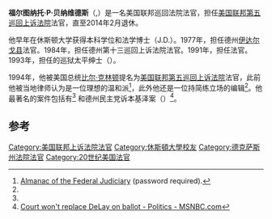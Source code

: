 {{Infobox officeholder
|name        = 福尔图纳托·P·贝纳维德斯
|office      = [[美国联邦第五巡回上诉法院|美国联邦第五巡回上诉法院]]法官
|appointer   = [[比尔·克林顿|比尔·克林顿]]
|term_start  = 1994年5月9日
|term_end    = 2014年2月3日
|predecessor = {{link-en|托马斯·吉布斯·吉|Thomas Gibbs Gee}}
|successor   = 空缺
|birth_date  = {{birth date and age|1947|2|3}}
|birth_place = [[美国|美国]][[德克萨斯州|德克萨斯州]]
|death_date  = 
|death_place = 
|alma_mater  = [[休斯顿大学|休斯顿大学]]
}}
'''福尔图纳托·P·贝纳维德斯'''（{{lang|en|Fortunato Pedro "Pete" Benavides}},{{bd|1947年|2月3日||}}）是一名美国联邦巡回法院法官，担任[[美国联邦第五巡回上诉法院|美国联邦第五巡回上诉法院]]法官，直至2014年2月退休。

他早年在休斯顿大学获得本科学位和法学博士（J.D.）。1977年，担任德州[[伊达尔戈县|伊达尔戈县]]法官。1984年，担任德州第十三巡回上诉法院法官。1991年，担任{{link-en|德州刑事上诉法院|Texas Court of Criminal Appeals}}法官。1993年，担任{{link-en|德克萨斯州最高法院|Texas Supreme Court}}的巡狱太平绅士（{{lang|en|Visiting Justice}}）。

1994年，他被美国总统[[比尔·克林顿|比尔·克林顿]]提名为[[美国联邦第五巡回上诉法院|美国联邦第五巡回上诉法院]]法官，此前他被当地律师认为是一位理想的温和派<ref name=autogenerated1>[http://www.loislaw.com/judlib Almanac of the Federal Judiciary] (password required).</ref>，此外他还是一位持简练立场的编辑<ref name=autogenerated1 />。他最著名的案件包括有{{link-en|腾纳德诉德雷克案|Tennard v. Cockrell}}<ref name=autogenerated1 /> 和德州民主党诉本基泽案（{{lang|en|Texas Democratic Party v. Benkiser}}）<ref>[http://www.msnbc.msn.com/id/14170545/ Court won't replace DeLay on ballot - Politics - MSNBC.com<!-- Bot generated title -->]</ref>。

==参考==
{{reflist}}
{{s-start}}
{{s-legal}}
{{s-bef|before={{link-en|托马斯·吉布斯·吉|Thomas Gibbs Gee}}}}
{{s-ttl|title=[[美国联邦第五巡回上诉法院|美国联邦第五巡回上诉法院]]法官|years=1994–2012}}
{{s-vac}}
{{s-end}}
{{DEFAULTSORT:Benavides, Fortunato}}

[[Category:美国联邦上诉法院法官|Category:美国联邦上诉法院法官]]
[[Category:休斯頓大學校友|Category:休斯頓大學校友]]
[[Category:德克萨斯州法院法官|Category:德克萨斯州法院法官]]
[[Category:20世纪美国法官|Category:20世纪美国法官]]